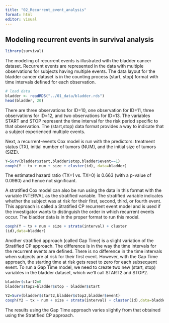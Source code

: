```yaml
---
title: "02_Recurrent_event_analysis"
format: html
editor: visual
---
```


## Modeling recurrent events in survival analysis

```r
library(survival)
```

The modeling of recurrent events is illustrated with the
bladder cancer dataset. Recurrent events are represented
in the data with multiple observations for subjects having
multiple events. The data layout for the bladder cancer
dataset is in the counting process (start, stop) format
with time intervals defined for each observation.

```r
# load data
bladder <- readRDS("../01_data/bladder.rds")
head(bladder, 20)
```

There are three observations for ID=10, one observation
for ID=11, three observations for ID=12, and two observations
for ID=13. The variables START and STOP represent
the time interval for the risk period specific to that observation. The (start,stop) data format provides a way to indicate
that a subject experienced multiple events.


Next, a recurrent-events Cox model is
run with the predictors: treatment status (TX), initial number
of tumors (NUM), and the initial size of tumors (SIZE).

```r
Y=Surv(bladder$start,bladder$stop,bladder$event==1)
coxph(Y ~ tx + num + size + cluster(id), data=bladder)
```

The estimated hazard ratio
(TX=1 vs. TX=0) is 0.663 (with a p-value of 0.0980) and hence not significant.

A stratified Cox model can also be run using the data in this
format with the variable INTERVAL as the stratified variable.
The stratified variable indicates whether the subject
was at risk for their first, second, third, or fourth event. This approach is called a Stratified CP recurrent event
model and is used if the investigator wants
to distinguish the order in which recurrent events occur.
The bladder data is in the proper format to run this model.

```r
coxph(Y ~ tx + num + size + strata(interval) + cluster
(id),data=bladder)
```
Another stratified approach (called Gap Time) is a slight
variation of the Stratified CP approach. The difference is in
the way the time intervals for the recurrent events are
defined. There is no difference in the time intervals when
subjects are at risk for their first event. However, with the
Gap Time approach, the starting time at risk gets reset to
zero for each subsequent event. To run a Gap Time model,
we need to create two new (start, stop) variables in the
bladder dataset, which we’ll call START2 and STOP2.

```r
bladder$start2=0
bladder$stop2=bladder$stop - bladder$start

Y2=Surv(bladder$start2,bladder$stop2,bladder$event)
coxph(Y2 ~ tx + num + size + strata(interval) + cluster(id),data=bladder)
```
The results using the Gap Time approach varies slightly
from that obtained using the Stratified CP approach.

